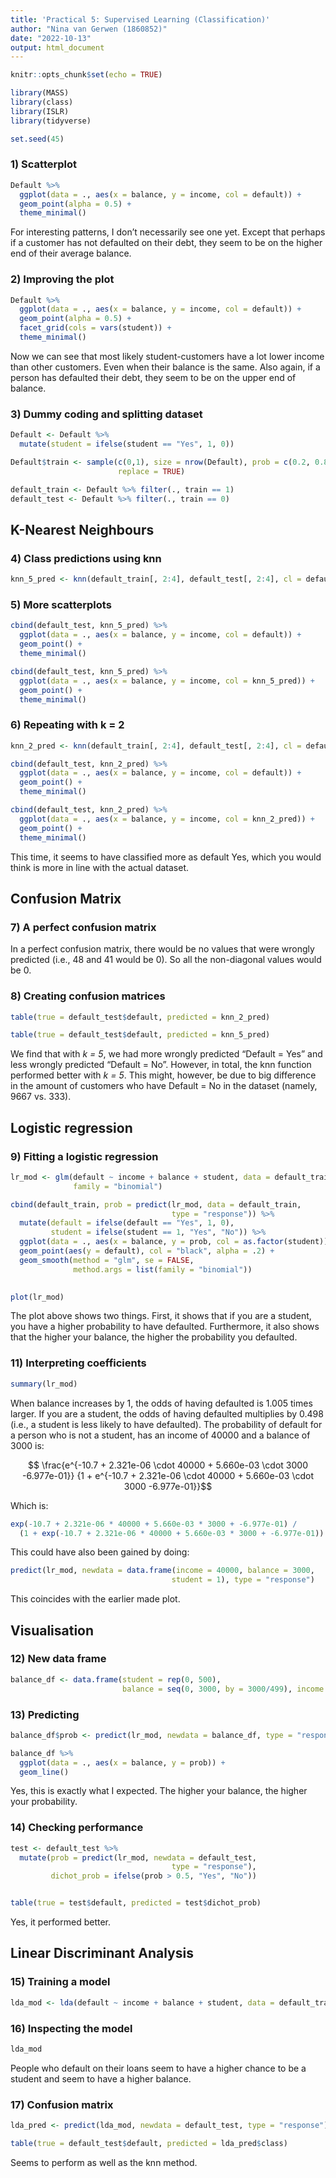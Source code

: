 ```yaml
---
title: 'Practical 5: Supervised Learning (Classification)'
author: "Nina van Gerwen (1860852)"
date: "2022-10-13"
output: html_document
---
```


```r
knitr::opts_chunk$set(echo = TRUE)
```

```r
library(MASS)
library(class)
library(ISLR)
library(tidyverse)

set.seed(45)
```


### 1) Scatterplot

```r
Default %>%
  ggplot(data = ., aes(x = balance, y = income, col = default)) +
  geom_point(alpha = 0.5) +
  theme_minimal()
```

For interesting patterns, I don't necessarily see one yet. Except that
perhaps if a customer has not defaulted on their debt, they seem to be
on the higher end of their average balance.

### 2) Improving the plot

```r
Default %>%
  ggplot(data = ., aes(x = balance, y = income, col = default)) +
  geom_point(alpha = 0.5) +
  facet_grid(cols = vars(student)) +
  theme_minimal()
```

Now we can see that most likely student-customers have a lot lower income than
other customers. Even when their balance is the same. Also again, if
a person has defaulted their debt, they seem to be on the upper end of balance.

### 3) Dummy coding and splitting dataset

```r
Default <- Default %>%
  mutate(student = ifelse(student == "Yes", 1, 0))

Default$train <- sample(c(0,1), size = nrow(Default), prob = c(0.2, 0.8),
                        replace = TRUE)

default_train <- Default %>% filter(., train == 1)
default_test <- Default %>% filter(., train == 0)
```

## K-Nearest Neighbours

### 4) Class predictions using knn

```r
knn_5_pred <- knn(default_train[, 2:4], default_test[, 2:4], cl = default_train[, 1], k = 5)
```

### 5) More scatterplots

```r
cbind(default_test, knn_5_pred) %>%
  ggplot(data = ., aes(x = balance, y = income, col = default)) +
  geom_point() +
  theme_minimal()

cbind(default_test, knn_5_pred) %>%
  ggplot(data = ., aes(x = balance, y = income, col = knn_5_pred)) +
  geom_point() +
  theme_minimal()
```

### 6) Repeating with k = 2

```r
knn_2_pred <- knn(default_train[, 2:4], default_test[, 2:4], cl = default_train[, 1], k = 2)

cbind(default_test, knn_2_pred) %>%
  ggplot(data = ., aes(x = balance, y = income, col = default)) +
  geom_point() +
  theme_minimal()

cbind(default_test, knn_2_pred) %>%
  ggplot(data = ., aes(x = balance, y = income, col = knn_2_pred)) +
  geom_point() +
  theme_minimal()
```


This time, it seems to have classified more as default Yes, which you would
think is more in line with the actual dataset.

## Confusion Matrix

### 7) A perfect confusion matrix

In a perfect confusion matrix, there would be no values that were
wrongly predicted (i.e., 48 and 41 would be 0). So all the non-diagonal values
would be 0.

### 8) Creating confusion matrices

```r
table(true = default_test$default, predicted = knn_2_pred)

table(true = default_test$default, predicted = knn_5_pred)
```

We find that with *k = 5*, we had more wrongly predicted "Default = Yes"
and less wrongly predicted "Default = No". However, in total, the knn function
performed better with *k = 5*. This might, however, be due to big difference
in the amount of customers who have Default = No in the dataset (namely, 9667 vs. 333).

## Logistic regression

### 9) Fitting a logistic regression

```r
lr_mod <- glm(default ~ income + balance + student, data = default_train, 
              family = "binomial")

cbind(default_train, prob = predict(lr_mod, data = default_train, 
                                    type = "response")) %>%
  mutate(default = ifelse(default == "Yes", 1, 0),
         student = ifelse(student == 1, "Yes", "No")) %>%
  ggplot(data = ., aes(x = balance, y = prob, col = as.factor(student))) +
  geom_point(aes(y = default), col = "black", alpha = .2) +
  geom_smooth(method = "glm", se = FALSE, 
              method.args = list(family = "binomial"))
  

plot(lr_mod)

```

The plot above shows two things. First, it shows that if you are a student, 
you have a higher probability to have defaulted. Furthermore, it also
shows that the higher your balance, the higher the probability you defaulted.

### 11) Interpreting coefficients

```r
summary(lr_mod)
```

When balance increases by 1, the odds of having defaulted is 1.005 times
larger. If you are a student, the odds of having defaulted multiplies by
0.498 (i.e., a student is less likely to have defaulted). The
probability of default for a person who is not a student, has
an income of 40000 and a balance of 3000 is:

$$ \frac{e^{-10.7 + 2.321e-06 \cdot 40000 + 5.660e-03 \cdot 3000 -6.977e-01}}
{1 + e^{-10.7 + 2.321e-06 \cdot 40000 + 5.660e-03 \cdot 3000 -6.977e-01}}$$

Which is: 

```r
exp(-10.7 + 2.321e-06 * 40000 + 5.660e-03 * 3000 + -6.977e-01) /
  (1 + exp(-10.7 + 2.321e-06 * 40000 + 5.660e-03 * 3000 + -6.977e-01))
```

This could have also been gained by doing:

```r
predict(lr_mod, newdata = data.frame(income = 40000, balance = 3000, 
                                    student = 1), type = "response")
```
This coincides with the earlier made plot.

## Visualisation

### 12) New data frame
```r
balance_df <- data.frame(student = rep(0, 500),
                         balance = seq(0, 3000, by = 3000/499), income = mean(default_train$income))
```


### 13) Predicting

```r
balance_df$prob <- predict(lr_mod, newdata = balance_df, type = "response")

balance_df %>%
  ggplot(data = ., aes(x = balance, y = prob)) +
  geom_line()

```

Yes, this is exactly what I expected. The higher your balance, the higher
your probability.

### 14) Checking performance

```r
test <- default_test %>% 
  mutate(prob = predict(lr_mod, newdata = default_test, 
                                    type = "response"),
         dichot_prob = ifelse(prob > 0.5, "Yes", "No")) 


table(true = test$default, predicted = test$dichot_prob)
```

Yes, it performed better.

## Linear Discriminant Analysis

### 15) Training a model

```r
lda_mod <- lda(default ~ income + balance + student, data = default_train)
```

### 16) Inspecting the model

```r
lda_mod
```

People who default on their loans seem to have a higher chance to be a student
and seem to have a higher balance.

### 17) Confusion matrix 

```r
lda_pred <- predict(lda_mod, newdata = default_test, type = "response")

table(true = default_test$default, predicted = lda_pred$class)
```

Seems to perform as well as the knn method.
